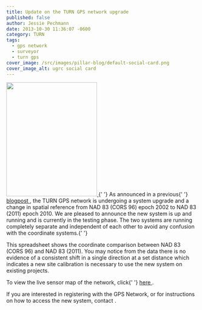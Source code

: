 ```yaml
---
title: Update on the TURN GPS network upgrade
published: false
author: Jessie Pechmann
date: 2013-10-30 11:36:07 -0600
category: TURN
tags:
  - gps network
  - surveyor
  - turn gps
cover_image: /src/images/pillar-blog/default-social-card.png
cover_image_alt: ugrc social card
---
```



<p>
  <a href="/images/404.png">
    <img
      src="/images/404.png"
      alt=""
      title="TURNGPS_MapsOnTheHill_Poster"
      width="239"
      height="300"
      class="inline-text-left"
    />
  </a>{' '}
  As announced in a previous{' '}
  <a href="/blog/2013-09-13-turn-gps-network-updates/" target="_blank" rel="noopener">
    blogpost
  </a>
  , the TURN GPS network is undergoing a system upgrade and a change in spatial reference from NAD 83 (CORS 96) epoch
  2002 to NAD 83 (2011) epoch 2010. We are pleased to announce the new system is up and running and is currently in the
  testing phase. The two systems are running completely separate and independent of each other to avoid any confusion
  with the coordinate systems.{' '}
</p>
<p>
  This spreadsheet shows the coordinate comparison between NAD 83 (CORS 96) and NAD 83 (2011). You may notice from the
  data there is no evidence of a consistent shift in a single direction at a set distance which indicates a new site
  calibration is necessary to use the new system on existing projects.
</p>
<p>
  To view the live sensor map of the network, click{' '}
  <a href="https://168.179.231.9/Map/SensorMap.aspx" target="_blank" rel="noopener">
    here
  </a>
  .
</p>
<p>
  If you are interested in registering with the GPS Network, or for instructions on how to access the new system,
  contact <Contacts subject={frontmatter.title} contactKey="turn" inline />.
</p>
